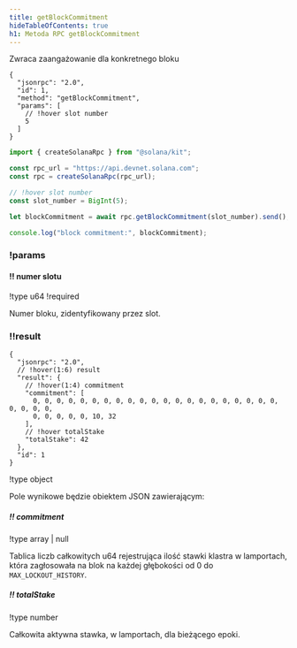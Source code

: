 ```yaml
---
title: getBlockCommitment
hideTableOfContents: true
h1: Metoda RPC getBlockCommitment
---
```


Zwraca zaangażowanie dla konkretnego bloku

<APIMethod>

```jsonc !!request curl
{
  "jsonrpc": "2.0",
  "id": 1,
  "method": "getBlockCommitment",
  "params": [
    // !hover slot number
    5
  ]
}
```

```ts !!request title="Kit"
import { createSolanaRpc } from "@solana/kit";

const rpc_url = "https://api.devnet.solana.com";
const rpc = createSolanaRpc(rpc_url);

// !hover slot number
const slot_number = BigInt(5);

let blockCommitment = await rpc.getBlockCommitment(slot_number).send();

console.log("block commitment:", blockCommitment);
```

### !params

#### !! numer slotu

!type u64
!required

Numer bloku, zidentyfikowany przez slot.

### !!result

```jsonc !response
{
  "jsonrpc": "2.0",
  // !hover(1:6) result
  "result": {
    // !hover(1:4) commitment
    "commitment": [
      0, 0, 0, 0, 0, 0, 0, 0, 0, 0, 0, 0, 0, 0, 0, 0, 0, 0, 0, 0, 0, 0, 0, 0, 0,
      0, 0, 0, 0, 0, 10, 32
    ],
    // !hover totalStake
    "totalStake": 42
  },
  "id": 1
}
```

!type object

Pole wynikowe będzie obiektem JSON zawierającym:

##### !! commitment

!type array | null

Tablica liczb całkowitych u64 rejestrująca ilość stawki klastra w lamportach,
która zagłosowała na blok na każdej głębokości od 0 do `MAX_LOCKOUT_HISTORY`.

##### !! totalStake

!type number

Całkowita aktywna stawka, w lamportach, dla bieżącego epoki.

</APIMethod>
